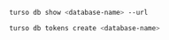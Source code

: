 <AccordionGroup>

<Accordion title="Get database URL">

```bash
turso db show <database-name> --url
```

</Accordion>

<Accordion title="Create database auth token">

```bash
turso db tokens create <database-name>
```

</Accordion>

</AccordionGroup>
